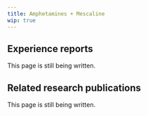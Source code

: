 ---
title: Amphetamines + Mescaline
wip: true
---

## Experience reports

This page is still being written.

## Related research publications

This page is still being written.


